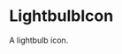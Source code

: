 
<Meta
  title="svg/icon/LightbulbIcon"
  component={LightbulbIcon}
  decorators={[withA11y]}
/>

# LightbulbIcon

<Subtitle>A lightbulb icon.</Subtitle>

<Preview>
  <Story name="24x24">
    <LightbulbIcon style={{ height: "24px", width: "24px" }} />
  </Story>
</Preview>
